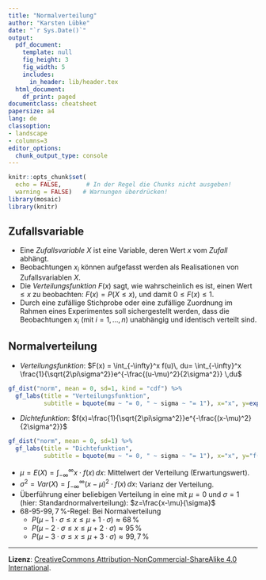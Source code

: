 ```yaml
---
title: "Normalverteilung"
author: "Karsten Lübke"
date: "`r Sys.Date()`"
output:
  pdf_document:
    template: null
    fig_height: 3
    fig_width: 5
    includes:
      in_header: lib/header.tex
  html_document:
    df_print: paged
documentclass: cheatsheet
papersize: a4
lang: de
classoption:
- landscape
- columns=3
editor_options:
  chunk_output_type: console
---
```


```r
knitr::opts_chunk$set(
  echo = FALSE,       # In der Regel die Chunks nicht ausgeben!
  warning = FALSE)   # Warnungen überdrücken!
library(mosaic)
library(knitr)
```

## Zufallsvariable

- Eine *Zufallsvariable* $X$ ist eine Variable, deren Wert $x$ vom *Zufall* abhängt.
- Beobachtungen $x_i$ können aufgefasst werden als Realisationen von Zufallsvariablen $X$.
- Die *Verteilungsfunktion* $F(x)$ sagt, wie wahrscheinlich es ist, einen Wert $\leq x$ zu beobachten: $F(x)=P(X\leq x)$, und damit $0\leq F(x) \leq 1$.
- Durch eine zufällige Stichprobe oder eine zufällige Zuordnung im Rahmen eines Experimentes soll sichergestellt werden, dass die Beobachtungen $x_i$ (mit $i=1, \ldots ,n$) unabhängig und identisch verteilt sind.

## Normalverteilung

- *Verteilungsfunktion*: $F(x) = \int_{-\infty}^x f(u)\, du= \int_{-\infty}^x \frac{1}{\sqrt{2\pi\sigma^2}}e^{-\frac{(u-\mu)^2}{2\sigma^2}} \,du$

```r
gf_dist("norm", mean = 0, sd=1, kind = "cdf") %>% 
  gf_labs(title = "Verteilungsfunktion", 
          subtitle = bquote(mu ~ "= 0, " ~ sigma ~ "= 1"), x="x", y=expression(paste("F(x)=P(",X<=x,")")))
```

- *Dichtefunktion*: $f(x)=\frac{1}{\sqrt{2\pi\sigma^2}}e^{-\frac{(x-\mu)^2}{2\sigma^2}}$

```r
gf_dist("norm", mean = 0, sd=1) %>% 
  gf_labs(title = "Dichtefunktion", 
          subtitle = bquote(mu ~ "= 0, " ~ sigma ~ "= 1"), x="x", y="f(x)=F'(x)")
```

- $\mu=E(X)=\int_{-\infty}^{\infty} x \cdot f(x) \, dx$: Mittelwert der Verteilung (Erwartungswert).
- $\sigma^2=Var(X)=\int_{-\infty}^{\infty} (x-\mu)^2 \cdot f(x) \, dx$: Varianz der Verteilung.
- Überführung einer beliebigen Verteilung in eine mit $\mu=0$ und $\sigma=1$ (hier: Standardnormalverteilung): 
$z=\frac{x-\mu}{\sigma}$ 
- $68$-$95$-$99{,}7\,\%$-Regel: Bei Normalverteilung 
  - $P\left(\mu-1 \cdot \sigma \leq x \leq \mu+1 \cdot \sigma\right) \approx 68\,\%$
  - $P\left(\mu-2 \cdot \sigma \leq x \leq \mu+2 \cdot \sigma\right) \approx 95\,\%$
  - $P\left(\mu-3 \cdot \sigma \leq x \leq \mu+3 \cdot \sigma\right) \approx 99{,}7\,\%$

\columnbreak


***

**Lizenz**:  [CreativeCommons Attribution-NonCommercial-ShareAlike 4.0 International](https://creativecommons.org/licenses/by-nc-sa/4.0/). 



